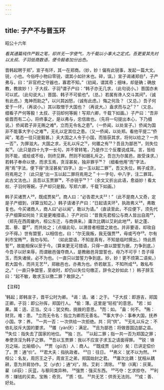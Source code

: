 ```yaml
---
---
---
```

title: 子产不与晋玉环
---



昭公十六年

*看其通篇纯作严毂之笔，却并无一字使气，为千载以小事大之定式。吾更爱其先衬以太叔、子羽低商数语，便令毅者加分出色。*

晋韩起聘于郑¹，宣子有环，其一在郑商。（妙，妙！偏有此锐事，发起一篇大文。锐，小也。今俗呼小物曰零锐，谓其小如针末也。碎，误。）宣子谒诸郑伯²，子产弗与，曰：“非官府之守器也，寡君不知。”（初闻，谓其奇；细味，却是确；确放教，教故妙！）子大叔、子羽³谓子产曰：“韩子亦无几求，（此句说小。）晋国亦未可以贰。（此句说大。）晋国、韩子不可偷也⁴。（总。）若属有谗人交斗其间⁵，（诚有此虑。）鬼神而助之⁶，以兴其凶怒，（诚有此虑。）悔之何及？（又总。）吾子何爱于一环，（再说小。）其以取憎于大国也？（再说大。）盍求而与之⁷？”（又总。细看子产何等毅！太叔、子羽却何等婉！写郑六卿，千载下如画。）子产曰：“吾非偷晋而有二心，将终事之，是以弗与，忠信故也。（先将一句提出本心，下乃细说。）侨闻君子非无贿之难⁸，立而无令名之患⁹。（一侨闻，以处宣子。）侨闻为国非不能事大字小之难¹⁶，无礼以定其位之患。（又一侨闻，以处郑。看他平提二“侨闻”，笔态一往只是毅甚。）夫大国之人令于小国，而皆获其求，将何以给之？一共一否¹¹，为罪滋大。大国之求，无礼以斥之¹²，何餍之有¹³？吾且为鄙邑¹⁴，则失位矣¹⁵。（此只是四十九字一长句，并不曾转笔，乃是作三个反覆说成耳。言，皆给则不能，或给或不给，则终见罪。然则不如据礼斥之，吾岂为尔属邑，故受诛求。）若韩子奉命以使，而求玉焉，贪淫甚矣，独非罪乎¹⁶？（细看他用“而”字法，用“焉”字法，便下得“贪淫甚矣”四字。）出一玉以起二罪¹⁷，吾又失位，韩子成贪，将焉用之？（此只是“出一玉以起二罪将焉用之＂十一字句，中八字，注二罪耳。此古文法也。）且吾以玉贾罪¹⁸，不亦锐乎¹⁹？”（余文又折出此语，愈益妙！看太权、子羽何等婉，子产却只是毅。写郑六卿，千载下如画。）

韩子买诸贾人²⁰，既成贾矣²¹。商人曰：“必告君大夫²²！”（此不是商人又奇，定是子产细到，详算当知之。）韩子请诸子产曰：“日起请夫环³，执政弗义²⁴，弗敢复也。今买诸商人，商人曰“必以闻”，敢以为请。”（直读至此，不应便下，须先代子产细算如何处？实是更难措语。）子产对曰：“昔我先君桓公与商人皆出自周²⁵，（郑先在西周畿内，桓公东迁，与商俱来。）庸次比耦以艾刹此地²⁶，斩之蓬、蒿、藜、藿²⁷，而共处之；（点缀此句，以溯昔者相盟之故也。并非要语，却玫自少不得。）世有盟誓，以相信也，曰：“尔无我叛，我无强贾²⁸，毋或丐夺²⁹。尔有利市宝贿³⁰，我勿与知。＇（如此盟语，不知是真有，不知是临时撰出。）恃此质誓³¹，故能相保以至于今。（算来更无可措语，只得一直以盟誓为据，力争到底。）今吾子以好来辱，而谓敝邑强夺商人，是教敝邑背盟誓也，毋乃不可乎！吾子得玉，而失诸侯，必不为也。（一直只以盟誓力争到底。妙，妙！更不烦第二语矣。）若大国令，而共无艺³²，郑敝邑也，亦弗为也。侨若献玉，不知所成³³。敢私布之。”（一直只争盟誓，至收时，却仍以失位句缴正，辞令之妙如此！）韩子辞玉曰：“起不敏，敢求玉以徼二罪？敢辞之。”

【注释】

¹韩起；即韩宣子，晋平公时为卿。
²谒：请。诸：之于。
³子大叔：即游吉，郑国正卿。子羽：即公孙挥，郑国行人。
⁴偷：薄。这里是“轻视”的意思。
⁵若：如果。属：适、正当。交斗：犹交构，挑拨的意思。
⁵而：如。
⁷盍：何不。
⁸贿：财货。难：患。
⁹立而无令名：指立为卿而无善名。
¹⁰事大字小：事奉大国，抚养小国。字：养。
¹¹一共一否：一次供给一次拒绝。共：同“供”。
¹²无礼以斥之：不依礼驳斥大国的要求。
¹³餍（yàn厌）：满足。
¹⁴且为鄙邑：将做晋国边鄙之县。
¹⁵失位：指失去了国家的地位。
¹⁶独：岂。
¹⁷以起二罪；指一共一否为郑国之罪；奉使贪淫为韩子之罪。
¹⁸吾以玉贾罪：我以不应宣子求玉之请面得罪。
¹⁹锐：锋刃之端，比喻细小。
²⁰贾（gǔ古）人：商人。
²¹既成贾（jà价）矣：已讲定偿价了。贾：通“价”。
²²君大夫：指执政者。
²³日：往日。
²⁴弗义：犹不以为然。
²⁵桓公：名友，周厉王之子，周宣王之弟，郑国始封之君。
²⁶庸次比耦：犹相从耦耕，意为并肩协作。艾（yi衣）；通“刈”，除。艾刹：清除。
²⁷黎（Ií离）：灰莱。雚（dī荻）：灰蓝，与藜同类异种。
²⁸强贾：强买东西。
²⁹丐夺：乞求掠夺。
³⁰利市：赚钱的买卖。宝贿：奇货。
³¹质：信。
³²共无艺：供贡无法则。
³³成：善、好处。